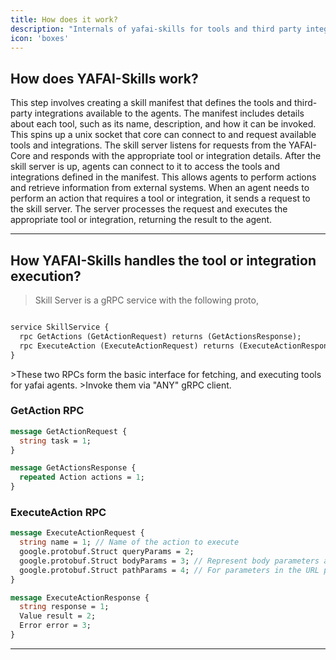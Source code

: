 ```yaml
---
title: How does it work?
description: "Internals of yafai-skills for tools and third party integrations"
icon: 'boxes'
---
```


## How does YAFAI-Skills work?

<Steps>
  <Step title="Prepare the skill manifest">
    This step involves creating a skill manifest that defines the tools and third-party integrations available to the agents. The manifest includes details about each tool, such as its name, description, and how it can be invoked.
  </Step>
  <Step title="Spin up the skill server">
    This spins up a unix socket that core can connect to and request available tools and integrations. The skill server listens for requests from the YAFAI-Core and responds with the appropriate tool or integration details.
  </Step>
  <Step title="Agent asks for available tools">
    After the skill server is up, agents can connect to it to access the tools and integrations defined in the manifest. This allows agents to perform actions and retrieve information from external systems.
  </Step>
  <Step title="Agent invokes a tool or integration based on LLM recommendation">
    When an agent needs to perform an action that requires a tool or integration, it sends a request to the skill server. The server processes the request and executes the appropriate tool or integration, returning the result to the agent.
  </Step>
</Steps>

---

## How YAFAI-Skills handles the tool or integration execution?

> Skill Server is a gRPC service with the following proto, 

```proto Skill Server RPCs 

service SkillService {
  rpc GetActions (GetActionRequest) returns (GetActionsResponse);
  rpc ExecuteAction (ExecuteActionRequest) returns (ExecuteActionResponse);
}

```
<Tip>
>These two RPCs form the basic interface for fetching, and executing tools for yafai agents.
>Invoke them via "ANY" gRPC client.
</Tip>

### GetAction RPC
```proto
message GetActionRequest {
  string task = 1;
}

message GetActionsResponse {
  repeated Action actions = 1;
}
```

### ExecuteAction RPC
```proto
message ExecuteActionRequest {
  string name = 1; // Name of the action to execute
  google.protobuf.Struct queryParams = 2;
  google.protobuf.Struct bodyParams = 3; // Represent body parameters as a map
  google.protobuf.Struct pathParams = 4; // For parameters in the URL path
}

message ExecuteActionResponse {
  string response = 1;
  Value result = 2;
  Error error = 3;
}
```


---

